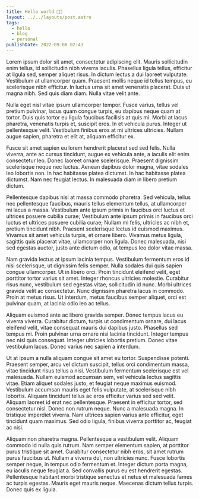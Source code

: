 ```yaml
---
title: Hello world 👋🏼
layout: ../../layouts/post.astro
tags:
  - hello
  - blog
  - personal
publishDate: 2022-09-08 02:43
---
```


Lorem ipsum dolor sit amet, consectetur adipiscing elit. Mauris sollicitudin enim tellus, id sollicitudin nibh viverra iaculis. Phasellus ligula tellus, efficitur at ligula sed, semper aliquet risus. In dictum lectus a dui laoreet vulputate. Vestibulum at ullamcorper quam. Praesent mollis neque id tellus tempus, eu scelerisque nibh efficitur. In luctus urna sit amet venenatis placerat. Duis ut magna nibh. Sed quis diam diam. Nulla vitae velit ante.

Nulla eget nisl vitae ipsum ullamcorper tempor. Fusce varius, tellus vel pretium pulvinar, lacus quam congue turpis, eu dapibus neque quam at tortor. Duis quis tortor eu ligula faucibus facilisis at quis mi. Morbi at lacus pharetra, venenatis turpis et, suscipit eros. In et vehicula purus. Integer ut pellentesque velit. Vestibulum finibus eros at mi ultrices ultricies. Nullam augue sapien, pharetra et elit at, aliquam efficitur ex.

Fusce sit amet sapien eu lorem hendrerit placerat sed sed felis. Nulla viverra, ante ac cursus tincidunt, augue ex vehicula ante, a iaculis elit enim consectetur leo. Donec laoreet ornare scelerisque. Praesent dignissim scelerisque neque nec luctus. Aenean dapibus dolor magna, vitae sodales leo lobortis non. In hac habitasse platea dictumst. In hac habitasse platea dictumst. Nam nec feugiat lectus. In malesuada diam in libero pretium dictum.

Pellentesque dapibus nisl at massa commodo pharetra. Sed vehicula, tellus nec pellentesque faucibus, mauris tellus elementum tellus, at ullamcorper mi lacus a massa. Vestibulum ante ipsum primis in faucibus orci luctus et ultrices posuere cubilia curae; Vestibulum ante ipsum primis in faucibus orci luctus et ultrices posuere cubilia curae; Nullam mi felis, ultricies ac nibh et, pretium tincidunt nibh. Praesent scelerisque lectus id euismod maximus. Vivamus sit amet vehicula turpis, et ornare libero. Vivamus metus ligula, sagittis quis placerat vitae, ullamcorper non ligula. Donec malesuada, nisi sed egestas auctor, justo ante dictum odio, at tempus leo dolor vitae massa.

Nam gravida lectus at ipsum lacinia tempus. Vestibulum fermentum eros id nisi scelerisque, ut dignissim felis semper. Nulla sodales dui quis sapien congue ullamcorper. Ut in libero orci. Proin tincidunt eleifend velit, eget porttitor tortor varius sit amet. Integer rhoncus ultricies molestie. Curabitur risus nunc, vestibulum sed egestas vitae, sollicitudin id nunc. Morbi ultrices gravida velit ac consectetur. Nunc dignissim pharetra lacus in commodo. Proin at metus risus. Ut interdum, metus faucibus semper aliquet, orci est pulvinar quam, at lacinia odio leo ac tellus.

Aliquam euismod ante ac libero gravida semper. Donec tempus lacus eu viverra viverra. Curabitur dictum, turpis ut condimentum ornare, dui lacus eleifend velit, vitae consequat mauris dui dapibus justo. Phasellus sed tempus mi. Proin pulvinar urna ornare nisi lacinia tincidunt. Integer tempus nec nisl quis consequat. Integer ultricies lobortis pretium. Donec vitae vestibulum lacus. Donec varius nec sapien a interdum.

Ut at ipsum a nulla aliquam congue sit amet eu tortor. Suspendisse potenti. Praesent semper, arcu vel dictum suscipit, tellus orci condimentum massa, vitae tincidunt risus tellus a nisi. Vestibulum fermentum scelerisque est vel malesuada. Nullam euismod accumsan sem, vel vehicula lectus sagittis vitae. Etiam aliquet sodales justo, et feugiat neque maximus euismod. Vestibulum accumsan mauris eget felis vulputate, at scelerisque nibh lobortis. Aliquam tincidunt tellus ac eros efficitur varius sed sed velit. Aliquam laoreet id erat nec pellentesque. Praesent in efficitur tortor, sed consectetur nisl. Donec non rutrum neque. Nunc a malesuada magna. In tristique imperdiet viverra. Nam ultrices sapien varius ante efficitur, eget tincidunt quam maximus. Sed odio ligula, finibus viverra porttitor ac, feugiat ac nisi.

Aliquam non pharetra magna. Pellentesque a vestibulum velit. Aliquam commodo id nulla quis rutrum. Nam semper elementum sapien, at porttitor purus tristique sit amet. Curabitur consectetur nibh eros, sit amet rutrum purus faucibus ut. Nullam a viverra dui, non ultricies nunc. Fusce lobortis semper neque, in tempus odio fermentum et. Integer dictum porta magna, eu iaculis neque feugiat a. Sed convallis purus eu est hendrerit egestas. Pellentesque habitant morbi tristique senectus et netus et malesuada fames ac turpis egestas. Mauris eget mauris neque. Maecenas dictum tellus turpis. Donec quis ex ligula.
